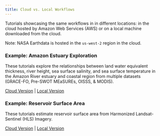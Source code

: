 ```yaml
---
title: Cloud vs. Local Workflows
---
```


Tutorials showcasing the same workflows in in different locations: in the cloud hosted by Amazon Web Services (AWS) or on a local machine downloaded from the cloud. 

Note: NASA Earthdata is hosted in the `us-west-2` region in the cloud.

### Example: Amazon Estuary Exploration

These tutorials explore the relationships between land water equivalent thickness, river height, sea surface salinity, and sea surface temperature in the Amazon River estuary and coastal region from multiple datasets (GRACE-FO, Pre-SWOT MEaSUREs, OISSS, & MODIS).

[Cloud Version](../notebooks/meetings_workshops/workshop_osm_2022/CloudAWS_AmazonRiver_Estuary_Exploration.ipynb) | [Local Version](../notebooks/meetings_workshops/workshop_osm_2022/Cloud_DirectDownload_AmazonRiver_Estuary_Exploration.ipynb)

### Example: Reservoir Surface Area

These tutorials estimate reservoir surface area from Harmonized Landsat-Sentinel (HLS) Imagery.

[Cloud Version](../notebooks/meetings_workshops/swot_ea_hackweek_2022/HLS-WaterDetection-Cloud.ipynb) | [Local Version](../notebooks/meetings_workshops/swot_ea_hackweek_2022/HLS-WaterDetection-Local.ipynb)